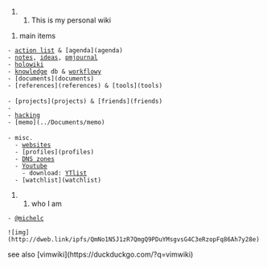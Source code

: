 ## This is my personal wiki

# main items

 - [[AItems|action list]] & [agenda](agenda)
 - [[notes]], [[ideas]], [[pmjournal]]
 - [[holowiki]]
 - [[knowledge]] db & [[workflowy]]
 - [documents](documents)
 - [references](references) & [tools](tools)
 
 - [projects](projects) & [friends](friends)
 - 
 - [[hacking]]
 - [memo](../Documents/memo)
 
 - misc.
   - [[websites]]
   - [profiles](profiles)
   - [[file://mnt/usb/websites/netlify/presencesm.tk/DNSrecord.csv|DNS zones]]
   - [[youtube-clips|Youtube]]
     - download: [[file://home/iggy/Downloads/YTlist.sul|YTlist]]
   - [watchlist](watchlist)

## who I am

 - [[@michelc]]

 ![img](http://dweb.link/ipfs/QmNo1N5J1zR7QmgQ9PDuYMsgvsG4C3eRzopFq86Ah7y28e)

see also [vimwiki](https://duckduckgo.com/?q=vimwiki)
